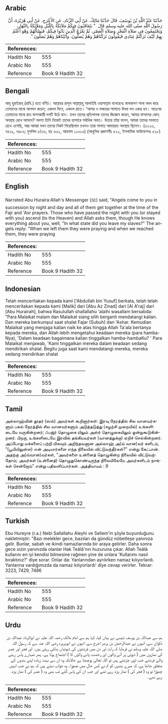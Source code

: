 ## Arabic


<div dir="rtl" lang="ar" style={{fontSize:'larger',backgroundColor:'#f8f9fa',padding:20}}>
حَدَّثَنَا عَبْدُ اللَّهِ بْنُ يُوسُفَ، قَالَ حَدَّثَنَا مَالِكٌ، عَنْ أَبِي الزِّنَادِ، عَنِ الأَعْرَجِ، عَنْ أَبِي هُرَيْرَةَ، أَنَّ رَسُولَ اللَّهِ صلى الله عليه وسلم قَالَ ‏ "‏ يَتَعَاقَبُونَ فِيكُمْ مَلاَئِكَةٌ بِاللَّيْلِ وَمَلاَئِكَةٌ بِالنَّهَارِ، وَيَجْتَمِعُونَ فِي صَلاَةِ الْفَجْرِ وَصَلاَةِ الْعَصْرِ، ثُمَّ يَعْرُجُ الَّذِينَ بَاتُوا فِيكُمْ، فَيَسْأَلُهُمْ وَهْوَ أَعْلَمُ بِهِمْ كَيْفَ تَرَكْتُمْ عِبَادِي فَيَقُولُونَ تَرَكْنَاهُمْ وَهُمْ يُصَلُّونَ، وَأَتَيْنَاهُمْ وَهُمْ يُصَلُّونَ ‏"‏‏.‏
</div>
<div style={{backgroundColor:'#f8f9fa',padding:20, marginBottom: 10}}><table> <thead> <tr> <th>References:</th> <th></th> </tr> </thead> <tbody><tr><td>Hadith No</td><td>555</td></tr><tr><td>Arabic No</td><td>555</td></tr><tr><td>Reference</td><td>Book 9 Hadith 32</td></tr></tbody></table></div>

## Bengali


<div dir="ltr" lang="bn" style={{fontSize:'larger',backgroundColor:'#f8f9fa',padding:20}}>
আবূ হুরাইরাহ্ (রাযি.) হতে বর্ণিত। আল্লাহর রাসূল সাল্লাল্লাহু আলাইহি ওয়াসাল্লাম বলেছেনঃ মালাকগণ পালা বদল করে তোমাদের মাঝে আগমন করেন; একদল দিনে, একদল রাতে। ‘আসর ও ফজরের সালাতে উভয় দল একত্র হন। অতঃপর তোমাদের মাঝে রাত যাপনকারী দলটি উঠে যান। তখন তাদের প্রতিপালক তাদের জিজ্ঞেস করেন, আমার বান্দাদের কোন্ অবস্থায় রেখে আসলে? অবশ্য তিনি নিজেই তাদের ব্যাপারে সর্বাধিক অবত। উত্তরে তাঁরা বলেন, আমরা তাদের সালাতে রেখে এসেছি, আর আমরা যখন তাদের নিকট গিয়েছিলাম তখনও তারা সালাত আদায়রত অবস্থায় ছিলেন। (৩২২৩, ৭৪২৯, ৭৪৮৬; মুসলিম ৫/৩৬, হাঃ ৬৩২, আহমাদ ১০৩১৩) (আধুনিক প্রকাশনীঃ ৫২২, ইসলামিক ফাউন্ডেশনঃ ৫২৮)
</div>
<div style={{backgroundColor:'#f8f9fa',padding:20, marginBottom: 10}}><table> <thead> <tr> <th>References:</th> <th></th> </tr> </thead> <tbody><tr><td>Hadith No</td><td>555</td></tr><tr><td>Arabic No</td><td>555</td></tr><tr><td>Reference</td><td>Book 9 Hadith 32</td></tr></tbody></table></div>

## English


<div dir="ltr" lang="en" style={{fontSize:'larger',backgroundColor:'#f8f9fa',padding:20}}>
Narrated Abu Huraira:Allah's Messenger (ﷺ) said, "Angels come to you in succession by night and day and all of them get together at the time of the Fajr and 'Asr prayers. Those who have passed the night with you (or stayed with you) ascend (to the Heaven) and Allah asks them, though He knows everything about you, well, "In what state did you leave my slaves?" The angels reply: "When we left them they were praying and when we reached them, they were praying
</div>
<div style={{backgroundColor:'#f8f9fa',padding:20, marginBottom: 10}}><table> <thead> <tr> <th>References:</th> <th></th> </tr> </thead> <tbody><tr><td>Hadith No</td><td>555</td></tr><tr><td>Arabic No</td><td>555</td></tr><tr><td>Reference</td><td>Book 9 Hadith 32</td></tr></tbody></table></div>

## Indonesian


<div dir="ltr" lang="id" style={{fontSize:'larger',backgroundColor:'#f8f9fa',padding:20}}>
Telah menceritakan kepada kami ['Abdullah bin Yusuf] berkata, telah telah menceritakan kepada kami [Malik] dari [Abu Az Zinad] dari [Al A'raj] dari [Abu Hurairah], bahwa Rasulullah shallallahu 'alaihi wasallam bersabda: "Para Malaikat malam dan Malaikat siang silih berganti mendatangi kalian. Dan mereka berkumpul saat shalat Fajar (Subuh) dan 'Ashar. Kemudian Malaikat yang menjaga kalian naik ke atas hingga Allah Ta'ala bertanya kepada mereka, dan Allah lebih mengetahui keadaan mereka (para hamba-Nya), 'Dalam keadaan bagaimana kalian tinggalkan hamba-hambaKu? ' Para Malaikat menjawab, 'Kami tinggalkan mereka dalam keadaan sedang mendirikan shalat. Begitu juga saat kami mendatangi mereka, mereka sedang mendirikan shalat
</div>
<div style={{backgroundColor:'#f8f9fa',padding:20, marginBottom: 10}}><table> <thead> <tr> <th>References:</th> <th></th> </tr> </thead> <tbody><tr><td>Hadith No</td><td>555</td></tr><tr><td>Arabic No</td><td>555</td></tr><tr><td>Reference</td><td>Book 9 Hadith 32</td></tr></tbody></table></div>

## Tamil


<div dir="ltr" lang="ta" style={{fontSize:'larger',backgroundColor:'#f8f9fa',padding:20}}>
அல்லாஹ்வின் தூதர் (ஸல்) அவர்கள் கூறினார்கள்: இரவு நேரத்தில் சில வானவர்களும் பகல் நேரத்தில் சில வானவர்களும் அடுத்தடுத்து (சுழற்சி முறையில்) உங்களிடையே வருகின்றனர்; ஃபஜ்ர் தொழுகை யிலும் அஸ்ர் தொழுகையிலும் ஒன்றுகூடுகின்றனர். பிறகு, உங்களிடையே இரவில் தங்கியவர்கள் (வானத்துக்கு) ஏறிச் செல்கின்றனர். அப்போது மக்களைப் பற்றி மிகவும் அறிந்தவனான அல்லாஹ் அ(வ் வான)வர் களிடம், “(பூமியிலுள்ள) என் அடியார்களை எந்த நிலையில் விட்டுவந்தீர்கள்?” என்று கேட்பான். அதற்கு அ(வ்வான)வர்கள், “அவர்களை உன்னைத் தொழுகின்ற நிலையில் விட்டுவந்தோம்; அவர்கள் (உன்னைத்) தொழுதுகொண்டிருந்த நிலையிலேயே அவர்களிடம் நாங்கள் சென்றோம்” என்று பதிலளிப்பார்கள். அத்தியாயம் : 9
</div>
<div style={{backgroundColor:'#f8f9fa',padding:20, marginBottom: 10}}><table> <thead> <tr> <th>References:</th> <th></th> </tr> </thead> <tbody><tr><td>Hadith No</td><td>555</td></tr><tr><td>Arabic No</td><td>555</td></tr><tr><td>Reference</td><td>Book 9 Hadith 32</td></tr></tbody></table></div>

## Turkish


<div dir="ltr" lang="tr" style={{fontSize:'larger',backgroundColor:'#f8f9fa',padding:20}}>
Ebu Hureyre (r.a.) Nebi Sallallahu Aleyhi ve Sellem'in şöyle buyurduğunu nakletmiştir: "Bazı melekler gece, bazıları da gündüz nöbetleşe yanınıza gelir. Bunlar, sabah ve ikindi namazlarında bir araya gelirler. Daha sonra gece sizin yanınızda olanlar Hak Teâlâ'nın huzuruna çıkar. Allah Teâlâ kullarını en iyi kendisi bilmesine rağmen yine de onlara 'Kullarımı nasıl bıraktınız?' diye sorar. Onlar da: Yanlarından ayrılırken namaz kılıyorlardı. Yanlarına vardığımızda da namaz kılıyorlardı' diye cevap verirler. Tekrar: 3223, 7429, 7486
</div>
<div style={{backgroundColor:'#f8f9fa',padding:20, marginBottom: 10}}><table> <thead> <tr> <th>References:</th> <th></th> </tr> </thead> <tbody><tr><td>Hadith No</td><td>555</td></tr><tr><td>Arabic No</td><td>555</td></tr><tr><td>Reference</td><td>Book 9 Hadith 32</td></tr></tbody></table></div>

## Urdu


<div dir="rtl" lang="ur" style={{fontSize:'larger',backgroundColor:'#f8f9fa',padding:20}}>
ہم سے عبداللہ بن یوسف تنیسی نے بیان کیا، کہا ہم سے امام مالک رحمہ اللہ علیہ نے ابوالزناد عبداللہ بن ذکوان سے، انہوں نے عبدالرحمٰن بن ہرمز اعرج سے، انہوں نے ابوہریرہ رضی اللہ عنہ سے کہ رسول اللہ صلی اللہ علیہ وسلم نے فرمایا کہ رات اور دن میں فرشتوں کی ڈیوٹیاں بدلتی رہتی ہیں۔ اور فجر اور عصر کی نمازوں میں ( ڈیوٹی پر آنے والوں اور رخصت پانے والوں کا ) اجتماع ہوتا ہے۔ پھر تمہارے پاس رہنے والے فرشتے جب اوپر چڑھتے ہیں تو اللہ تعالیٰ پوچھتا ہے حالانکہ وہ ان سے بہت زیادہ اپنے بندوں کے متعلق جانتا ہے، کہ میرے بندوں کو تم نے کس حال میں چھوڑا۔ وہ جواب دیتے ہیں کہ ہم نے جب انہیں چھوڑا تو وہ ( فجر کی ) نماز پڑھ رہے تھے اور جب ان کے پاس گئے تب بھی وہ ( عصر کی ) نماز پڑھ رہے تھے۔
</div>
<div style={{backgroundColor:'#f8f9fa',padding:20, marginBottom: 10}}><table> <thead> <tr> <th>References:</th> <th></th> </tr> </thead> <tbody><tr><td>Hadith No</td><td>555</td></tr><tr><td>Arabic No</td><td>555</td></tr><tr><td>Reference</td><td>Book 9 Hadith 32</td></tr></tbody></table></div>